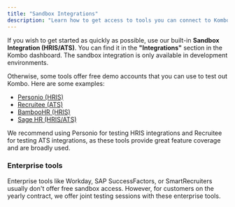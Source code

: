 ```yaml
---
title: "Sandbox Integrations"
description: "Learn how to get access to tools you can connect to Kombo for development purposes."
---
```


If you wish to get started as quickly as possible, use our built-in **Sandbox Integration (HRIS/ATS)**.
You can find it in the **"Integrations"** section in the Kombo dashboard. The sandbox integration
is only available in development environments.

Otherwise, some tools offer free demo accounts that you can use to test out Kombo.
Here are some examples:

- [Personio (HRIS)](https://www.personio.com/free-trial/)
- [Recruitee (ATS)](https://auth.recruitee.com/sign-up)
- [BambooHR (HRIS)](https://www.bamboohr.com/signup/)
- [Sage HR (HRIS/ATS)](https://sage.hr/register)

<Note>
  We recommend using Personio for testing HRIS integrations and Recruitee for testing ATS integrations, as these tools
  provide great feature coverage and are broadly used.
</Note>

### Enterprise tools

Enterprise tools like Workday, SAP SuccessFactors, or SmartRecruiters usually
don't offer free sandbox access. However, for customers on the yearly
contract, we offer joint testing sessions with these enterprise tools.
